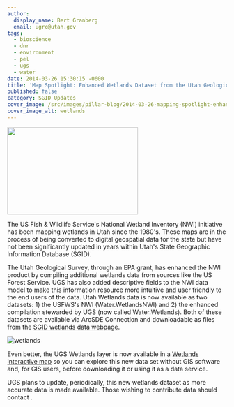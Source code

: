 ```yaml
---
author:
  display_name: Bert Granberg
  email: ugrc@utah.gov
tags:
  - bioscience
  - dnr
  - environment
  - pel
  - ugs
  - water
date: 2014-03-26 15:30:15 -0600
title: 'Map Spotlight: Enhanced Wetlands Dataset from the Utah Geological Survey'
published: false
category: SGID Updates
cover_image: /src/images/pillar-blog/2014-03-26-mapping-spotlight-enhanced-wetlands-dataset-from-the-utah-geological-survey/wetlands_agol.png
cover_image_alt: wetlands
---
```



<a href="/images/404.png">
  <img src="/images/404.png" alt="" title="Wetland" width="300" height="200" class="inline-text-right" />
</a>

The US Fish & Wildlife Service's National Wetland Inventory (NWI) initiative has been mapping wetlands in Utah since the 1980's. These maps are in the process of being converted to digital geospatial data for the state but have not been significantly updated in years within Utah's State Geographic Information Database (SGID).

The Utah Geological Survey, through an EPA grant, has enhanced the NWI product by compiling additional wetlands data from sources like the US Forest Service. UGS has also added descriptive fields to the NWI data model to make this information resource more intuitive and user friendly to the end users of the data. Utah Wetlands data is now available as two datasets: 1) the USFWS's NWI (Water.WetlandsNWI) and 2) the enhanced compilation stewarded by UGS (now called Water.Wetlands). Both of these datasets are available via ArcSDE Connection and downloadable as files from the <a href="/products/sgid/water/wetlands-and-riparian">SGID wetlands data webpage</a>.

![wetlands](../../images/pillar-blog/2014-03-26-mapping-spotlight-enhanced-wetlands-dataset-from-the-utah-geological-survey/wetlands_agol.png)

Even better, the UGS Wetlands layer is now available in a <a href="http://bit.ly/1hK0rqQ ">Wetlands interactive map</a> so you can explore this new data set without GIS software and, for GIS users, before downloading it or using it as a data service.

UGS plans to update, periodically, this new wetlands dataset as more accurate data is made available. Those wishing to
contribute data should contact <Contacts subject={frontmatter.title} contactKey="wetlands" inline />.
